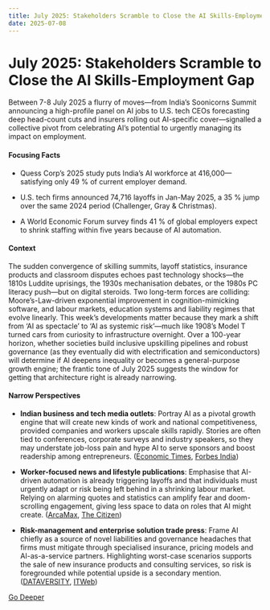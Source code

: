 ```yaml
---
title: July 2025: Stakeholders Scramble to Close the AI Skills-Employment Gap
date: 2025-07-08
---
```


# July 2025: Stakeholders Scramble to Close the AI Skills-Employment Gap

Between 7-8 July 2025 a flurry of moves—from India’s Soonicorns Summit announcing a high-profile panel on AI jobs to U.S. tech CEOs forecasting deep head-count cuts and insurers rolling out AI-specific cover—signalled a collective pivot from celebrating AI’s potential to urgently managing its impact on employment.

#### Focusing Facts

- Quess Corp’s 2025 study puts India’s AI workforce at 416,000—satisfying only 49 % of current employer demand.

- U.S. tech firms announced 74,716 layoffs in Jan-May 2025, a 35 % jump over the same 2024 period (Challenger, Gray & Christmas).

- A World Economic Forum survey finds 41 % of global employers expect to shrink staffing within five years because of AI automation.

#### Context

The sudden convergence of skilling summits, layoff statistics, insurance products and classroom disputes echoes past technology shocks—the 1810s Luddite uprisings, the 1930s mechanisation debates, or the 1980s PC literacy push—but on digital steroids. Two long-term forces are colliding: Moore’s-Law-driven exponential improvement in cognition-mimicking software, and labour markets, education systems and liability regimes that evolve linearly. This week’s developments matter because they mark a shift from ‘AI as spectacle’ to ‘AI as systemic risk’—much like 1908’s Model T turned cars from curiosity to infrastructure overnight. Over a 100-year horizon, whether societies build inclusive upskilling pipelines and robust governance (as they eventually did with electrification and semiconductors) will determine if AI deepens inequality or becomes a general-purpose growth engine; the frantic tone of July 2025 suggests the window for getting that architecture right is already narrowing.

#### Narrow Perspectives

- **Indian business and tech media outlets**: Portray AI as a pivotal growth engine that will create new kinds of work and national competitiveness, provided companies and workers upscale skills rapidly. Stories are often tied to conferences, corporate surveys and industry speakers, so they may understate job-loss pain and hype AI to serve sponsors and boost readership among entrepreneurs. ([Economic Times](https://economictimes.indiatimes.com/tech/startups/who-wins-in-indias-ai-job-shake-up-founders-chros-and-hiring-ecosystem-leaders-to-speak-candidly-at-et-soonicorns-summit-2025/articleshow/122249851.cms), [Forbes India](https://www.forbesindia.com/article/iim-kozhikode/indias-ai-challenge-from-passive-users-to-active-designers/96338/1))

- **Worker-focused news and lifestyle publications**: Emphasise that AI-driven automation is already triggering layoffs and that individuals must urgently adapt or risk being left behind in a shrinking labour market. Relying on alarming quotes and statistics can amplify fear and doom-scrolling engagement, giving less space to data on roles that AI might create. ([ArcaMax](https://www.arcamax.com/business/businessnews/s-3768054), [The Citizen](https://www.thecitizen.co.tz/tanzania/oped/how-to-stay-employable-in-the-age-of-ai-5110090))

- **Risk-management and enterprise solution trade press**: Frame AI chiefly as a source of novel liabilities and governance headaches that firms must mitigate through specialised insurance, pricing models and AI-as-a-service partners. Highlighting worst-case scenarios supports the sale of new insurance products and consulting services, so risk is foregrounded while potential upside is a secondary mention. ([DATAVERSITY](https://www.dataversity.net/insurance-for-ai-liabilities-an-evolving-landscape/), [ITWeb](https://www.itweb.co.za/article/cutting-through-complexity-for-smarter-enterprise-ai-adoption/VgZeyqJlZjw7djX9))


[Go Deeper](https://www.perplexity.ai/search?q=July+2025%3A+Stakeholders+Scramble+to+Close+the+AI+Skills-Employment+Gap)
